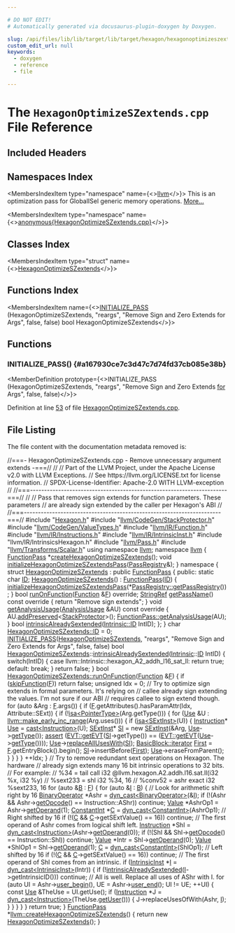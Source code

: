 ```yaml
---

# DO NOT EDIT!
# Automatically generated via docusaurus-plugin-doxygen by Doxygen.

slug: /api/files/lib/lib/target/lib/target/hexagon/hexagonoptimizeszextends-cpp
custom_edit_url: null
keywords:
  - doxygen
  - reference
  - file

---
```





# The `HexagonOptimizeSZextends.cpp` File Reference

<DoxygenPage pluginConfig={pluginConfig}>



## Included Headers

<IncludesList>
<IncludesListItem
  filePath="Hexagon.h"
  permalink="/docs/api/files/lib/lib/target/lib/target/hexagon/hexagon-h"
  isLocal="true" />
<IncludesListItem
  filePath="llvm/CodeGen/StackProtector.h"
  permalink="/docs/api/files/include/include/llvm/include/llvm/codegen/stackprotector-h"
  isLocal="true" />
<IncludesListItem
  filePath="llvm/CodeGen/ValueTypes.h"
  permalink="/docs/api/files/include/include/llvm/include/llvm/codegen/valuetypes-h"
  isLocal="true" />
<IncludesListItem
  filePath="llvm/IR/Function.h"
  permalink="/docs/api/files/include/include/llvm/include/llvm/ir/function-h"
  isLocal="true" />
<IncludesListItem
  filePath="llvm/IR/Instructions.h"
  permalink="/docs/api/files/include/include/llvm/include/llvm/ir/instructions-h"
  isLocal="true" />
<IncludesListItem
  filePath="llvm/IR/IntrinsicInst.h"
  permalink="/docs/api/files/include/include/llvm/include/llvm/ir/intrinsicinst-h"
  isLocal="true" />
<IncludesListItem
  filePath="llvm/IR/IntrinsicsHexagon.h"
  permalink=""
  isLocal="true" />
<IncludesListItem
  filePath="llvm/Pass.h"
  permalink="/docs/api/files/include/include/llvm/pass-h"
  isLocal="true" />
<IncludesListItem
  filePath="llvm/Transforms/Scalar.h"
  permalink="/docs/api/files/include/include/llvm/include/llvm/transforms/scalar-h"
  isLocal="true" />
</IncludesList>

## Namespaces Index

<MembersIndex>

<MembersIndexItem
  type="namespace"
  name={<><a href="/docs/api/namespaces/llvm">llvm</a></>}>
This is an optimization pass for GlobalISel generic memory operations. <a href="/docs/api/namespaces/llvm/#details">More...</a>
</MembersIndexItem>

<MembersIndexItem
  type="namespace"
  name={<><a href="/docs/api/namespaces/anonymous-hexagonoptimizeszextends-cpp-">anonymous&#123;HexagonOptimizeSZextends.cpp&#125;</a></>}>
</MembersIndexItem>

</MembersIndex>

## Classes Index

<MembersIndex>

<MembersIndexItem
  type="struct"
  name={<><a href="/docs/api/structs/anonymous-namespace-hexagonoptimizeszextends-cpp-/hexagonoptimizeszextends">HexagonOptimizeSZextends</a></>}>
</MembersIndexItem>

</MembersIndex>

## Functions Index

<MembersIndex>

<MembersIndexItem
  name={<><a href="#a167930ce7c3d47c7d74fd37cb085e38b">INITIALIZE&#95;PASS</a> (HexagonOptimizeSZextends, &quot;reargs&quot;, &quot;Remove Sign and Zero Extends for Args&quot;, false, false) bool HexagonOptimizeSZextends</>}>
</MembersIndexItem>

</MembersIndex>


<SectionDefinition>

## Functions

### INITIALIZE&#95;PASS() {#a167930ce7c3d47c7d74fd37cb085e38b}

<MemberDefinition
  prototype={<>INITIALIZE&#95;PASS (HexagonOptimizeSZextends, &quot;reargs&quot;, &quot;Remove Sign and Zero Extends <a href="/docs/api/files/lib/lib/target/lib/target/aarch64/aarch64expandpseudoinsts-cpp/#a4cfc8b177e8521a4b496ae2edff6244f">for</a> Args&quot;, false, false)</>}>

Definition at line <a href="#l00053">53</a> of file <a href="/docs/api/files/lib/lib/target/lib/target/hexagon/hexagonoptimizeszextends-cpp">HexagonOptimizeSZextends.cpp</a>.
</MemberDefinition>

</SectionDefinition>

## File Listing

The file content with the documentation metadata removed is:

<ProgramListing>

<Link id="l00001" /><CodeLine lineNumber="1"><span class="doxyHighlightComment">//===- HexagonOptimizeSZextends.cpp - Remove unnecessary argument extends -===//</span></CodeLine>
<Link id="l00002" /><CodeLine lineNumber="2"><span class="doxyHighlightComment">//</span></CodeLine>
<Link id="l00003" /><CodeLine lineNumber="3"><span class="doxyHighlightComment">// Part of the LLVM Project, under the Apache License v2.0 with LLVM Exceptions.</span></CodeLine>
<Link id="l00004" /><CodeLine lineNumber="4"><span class="doxyHighlightComment">// See https://llvm.org/LICENSE.txt for license information.</span></CodeLine>
<Link id="l00005" /><CodeLine lineNumber="5"><span class="doxyHighlightComment">// SPDX-License-Identifier: Apache-2.0 WITH LLVM-exception</span></CodeLine>
<Link id="l00006" /><CodeLine lineNumber="6"><span class="doxyHighlightComment">//</span></CodeLine>
<Link id="l00007" /><CodeLine lineNumber="7"><span class="doxyHighlightComment">//===----------------------------------------------------------------------===//</span></CodeLine>
<Link id="l00008" /><CodeLine lineNumber="8"><span class="doxyHighlightComment">//</span></CodeLine>
<Link id="l00009" /><CodeLine lineNumber="9"><span class="doxyHighlightComment">// Pass that removes sign extends for function parameters. These parameters</span></CodeLine>
<Link id="l00010" /><CodeLine lineNumber="10"><span class="doxyHighlightComment">// are already sign extended by the caller per Hexagon&#39;s ABI</span></CodeLine>
<Link id="l00011" /><CodeLine lineNumber="11"><span class="doxyHighlightComment">//</span></CodeLine>
<Link id="l00012" /><CodeLine lineNumber="12"><span class="doxyHighlightComment">//===----------------------------------------------------------------------===//</span></CodeLine>
<Link id="l00013" /><CodeLine lineNumber="13"></CodeLine>
<Link id="l00014" /><CodeLine lineNumber="14"><span class="doxyHighlightPreprocessor">#include &quot;<a href="/docs/api/files/lib/lib/target/lib/target/hexagon/hexagon-h">Hexagon.h</a>&quot;</span></CodeLine>
<Link id="l00015" /><CodeLine lineNumber="15"><span class="doxyHighlightPreprocessor">#include &quot;<a href="/docs/api/files/include/include/llvm/include/llvm/codegen/stackprotector-h">llvm/CodeGen/StackProtector.h</a>&quot;</span></CodeLine>
<Link id="l00016" /><CodeLine lineNumber="16"><span class="doxyHighlightPreprocessor">#include &quot;<a href="/docs/api/files/include/include/llvm/include/llvm/codegen/valuetypes-h">llvm/CodeGen/ValueTypes.h</a>&quot;</span></CodeLine>
<Link id="l00017" /><CodeLine lineNumber="17"><span class="doxyHighlightPreprocessor">#include &quot;<a href="/docs/api/files/include/include/llvm/include/llvm/ir/function-h">llvm/IR/Function.h</a>&quot;</span></CodeLine>
<Link id="l00018" /><CodeLine lineNumber="18"><span class="doxyHighlightPreprocessor">#include &quot;<a href="/docs/api/files/include/include/llvm/include/llvm/ir/instructions-h">llvm/IR/Instructions.h</a>&quot;</span></CodeLine>
<Link id="l00019" /><CodeLine lineNumber="19"><span class="doxyHighlightPreprocessor">#include &quot;<a href="/docs/api/files/include/include/llvm/include/llvm/ir/intrinsicinst-h">llvm/IR/IntrinsicInst.h</a>&quot;</span></CodeLine>
<Link id="l00020" /><CodeLine lineNumber="20"><span class="doxyHighlightPreprocessor">#include &quot;llvm/IR/IntrinsicsHexagon.h&quot;</span></CodeLine>
<Link id="l00021" /><CodeLine lineNumber="21"><span class="doxyHighlightPreprocessor">#include &quot;<a href="/docs/api/files/include/include/llvm/pass-h">llvm/Pass.h</a>&quot;</span></CodeLine>
<Link id="l00022" /><CodeLine lineNumber="22"><span class="doxyHighlightPreprocessor">#include &quot;<a href="/docs/api/files/include/include/llvm/include/llvm/transforms/scalar-h">llvm/Transforms/Scalar.h</a>&quot;</span></CodeLine>
<Link id="l00023" /><CodeLine lineNumber="23"></CodeLine>
<Link id="l00024" /><CodeLine lineNumber="24"><span class="doxyHighlightKeyword">using namespace </span><span class="doxyHighlight"><a href="/docs/api/namespaces/llvm">llvm</a>;</span></CodeLine>
<Link id="l00025" /><CodeLine lineNumber="25"></CodeLine>
<Link id="l00026" /><CodeLine lineNumber="26"><span class="doxyHighlightKeyword">namespace </span><span class="doxyHighlight"><a href="/docs/api/namespaces/llvm">llvm</a> &#123;</span></CodeLine>
<Link id="l00027" /><CodeLine lineNumber="27"><span class="doxyHighlight">  <a href="/docs/api/classes/llvm/functionpass">FunctionPass</a> &#42;<a href="/docs/api/namespaces/llvm/#a95ccc7d28203cf01d4d759aabf88ef07">createHexagonOptimizeSZextends</a>();</span></CodeLine>
<Link id="l00028" /><CodeLine lineNumber="28" lineLink="/docs/api/namespaces/llvm/#acedf50e409df63d97d23664c5b380d25"><span class="doxyHighlight">  </span><span class="doxyHighlightKeywordType">void</span><span class="doxyHighlight"> <a href="/docs/api/namespaces/llvm/#acedf50e409df63d97d23664c5b380d25">initializeHexagonOptimizeSZextendsPass</a>(<a href="/docs/api/classes/llvm/passregistry">PassRegistry</a>&amp;);</span></CodeLine>
<Link id="l00029" /><CodeLine lineNumber="29"><span class="doxyHighlight">&#125;</span></CodeLine>
<Link id="l00030" /><CodeLine lineNumber="30"></CodeLine>
<Link id="l00031" /><CodeLine lineNumber="31" lineLink="/docs/api/namespaces/anonymous-hexagonoptimizeszextends-cpp-"><span class="doxyHighlightKeyword">namespace </span><span class="doxyHighlight">&#123;</span></CodeLine>
<Link id="l00032" /><CodeLine lineNumber="32" lineLink="/docs/api/structs/anonymous-namespace-hexagonoptimizeszextends-cpp-/hexagonoptimizeszextends"><span class="doxyHighlight">  </span><span class="doxyHighlightKeyword">struct </span><span class="doxyHighlight"><a href="/docs/api/structs/anonymous-namespace-hexagonoptimizeszextends-cpp-/hexagonoptimizeszextends/#aba37b39bbd2fb8453250fe0d501edd9a">HexagonOptimizeSZextends</a> : </span><span class="doxyHighlightKeyword">public</span><span class="doxyHighlight"> <a href="/docs/api/classes/llvm/functionpass/#a7691d83e3561f781cae4ce4a01bdfa93">FunctionPass</a> &#123;</span></CodeLine>
<Link id="l00033" /><CodeLine lineNumber="33"><span class="doxyHighlight">  </span><span class="doxyHighlightKeyword">public</span><span class="doxyHighlight">:</span></CodeLine>
<Link id="l00034" /><CodeLine lineNumber="34" lineLink="/docs/api/structs/anonymous-namespace-hexagonoptimizeszextends-cpp-/hexagonoptimizeszextends/#ab24e4a874449e74eb9eb41aa66d6f616"><span class="doxyHighlight">    </span><span class="doxyHighlightKeyword">static</span><span class="doxyHighlight"> </span><span class="doxyHighlightKeywordType">char</span><span class="doxyHighlight"> <a href="/docs/api/structs/anonymous-namespace-hexagonoptimizeszextends-cpp-/hexagonoptimizeszextends/#ab24e4a874449e74eb9eb41aa66d6f616">ID</a>;</span></CodeLine>
<Link id="l00035" /><CodeLine lineNumber="35" lineLink="/docs/api/structs/anonymous-namespace-hexagonoptimizeszextends-cpp-/hexagonoptimizeszextends/#aba37b39bbd2fb8453250fe0d501edd9a"><span class="doxyHighlight">    <a href="/docs/api/structs/anonymous-namespace-hexagonoptimizeszextends-cpp-/hexagonoptimizeszextends/#aba37b39bbd2fb8453250fe0d501edd9a">HexagonOptimizeSZextends</a>() : <a href="/docs/api/classes/llvm/functionpass/#a7691d83e3561f781cae4ce4a01bdfa93">FunctionPass</a>(<a href="/docs/api/structs/anonymous-namespace-hexagonoptimizeszextends-cpp-/hexagonoptimizeszextends/#ab24e4a874449e74eb9eb41aa66d6f616">ID</a>) &#123;</span></CodeLine>
<Link id="l00036" /><CodeLine lineNumber="36"><span class="doxyHighlight">      <a href="/docs/api/namespaces/llvm/#acedf50e409df63d97d23664c5b380d25">initializeHexagonOptimizeSZextendsPass</a>(&#42;<a href="/docs/api/classes/llvm/passregistry/#a05a729900b76c89e808c6c3094921b2f">PassRegistry::getPassRegistry</a>());</span></CodeLine>
<Link id="l00037" /><CodeLine lineNumber="37"><span class="doxyHighlight">    &#125;</span></CodeLine>
<Link id="l00038" /><CodeLine lineNumber="38"><span class="doxyHighlight">    </span><span class="doxyHighlightKeywordType">bool</span><span class="doxyHighlight"> <a href="/docs/api/files/lib/lib/transforms/lib/transforms/utils/entryexitinstrumenter-cpp/#a3985f1f39349428d17f0d2b81ebc6349">runOnFunction</a>(<a href="/docs/api/classes/llvm/function">Function</a> &amp;<a href="/docs/api/files/lib/lib/support/md5-cpp/#a96d73bbd7af15cb1fc38c3f4a3bd82e9">F</a>) </span><span class="doxyHighlightKeyword">override</span><span class="doxyHighlight">;</span></CodeLine>
<Link id="l00039" /><CodeLine lineNumber="39"></CodeLine>
<Link id="l00040" /><CodeLine lineNumber="40" lineLink="/docs/api/structs/anonymous-namespace-hexagonoptimizeszextends-cpp-/hexagonoptimizeszextends/#a2d7929485268874797115f8315199a9d"><span class="doxyHighlight">    <a href="/docs/api/classes/llvm/stringref">StringRef</a> <a href="/docs/api/structs/anonymous-namespace-hexagonoptimizeszextends-cpp-/hexagonoptimizeszextends/#a2d7929485268874797115f8315199a9d">getPassName</a>()</span><span class="doxyHighlightKeyword"> const override </span><span class="doxyHighlight">&#123; </span><span class="doxyHighlightKeywordFlow">return</span><span class="doxyHighlight"> </span><span class="doxyHighlightStringLiteral">&quot;Remove sign extends&quot;</span><span class="doxyHighlight">; &#125;</span></CodeLine>
<Link id="l00041" /><CodeLine lineNumber="41"></CodeLine>
<Link id="l00042" /><CodeLine lineNumber="42" lineLink="/docs/api/structs/anonymous-namespace-hexagonoptimizeszextends-cpp-/hexagonoptimizeszextends/#a1d4b281de1bd93793ccd793ca400e664"><span class="doxyHighlight">    </span><span class="doxyHighlightKeywordType">void</span><span class="doxyHighlight"> <a href="/docs/api/structs/anonymous-namespace-hexagonoptimizeszextends-cpp-/hexagonoptimizeszextends/#a1d4b281de1bd93793ccd793ca400e664">getAnalysisUsage</a>(<a href="/docs/api/classes/llvm/analysisusage">AnalysisUsage</a> &amp;AU)</span><span class="doxyHighlightKeyword"> const override </span><span class="doxyHighlight">&#123;</span></CodeLine>
<Link id="l00043" /><CodeLine lineNumber="43"><span class="doxyHighlight">      AU.<a href="/docs/api/classes/llvm/analysisusage/#ae9356b720f6fbab112d809738dcc4f2a">addPreserved</a>&lt;<a href="/docs/api/classes/llvm/stackprotector">StackProtector</a>&gt;();</span></CodeLine>
<Link id="l00044" /><CodeLine lineNumber="44"><span class="doxyHighlight">      <a href="/docs/api/classes/llvm/pass/#a6590d0486104165ca40c7df0707f7b9e">FunctionPass::getAnalysisUsage</a>(AU);</span></CodeLine>
<Link id="l00045" /><CodeLine lineNumber="45"><span class="doxyHighlight">    &#125;</span></CodeLine>
<Link id="l00046" /><CodeLine lineNumber="46"></CodeLine>
<Link id="l00047" /><CodeLine lineNumber="47" lineLink="/docs/api/structs/anonymous-namespace-hexagonoptimizeszextends-cpp-/hexagonoptimizeszextends/#a1e2e59dbbae809a3bd838eb32c128e95"><span class="doxyHighlight">    </span><span class="doxyHighlightKeywordType">bool</span><span class="doxyHighlight"> <a href="/docs/api/structs/anonymous-namespace-hexagonoptimizeszextends-cpp-/hexagonoptimizeszextends/#a1e2e59dbbae809a3bd838eb32c128e95">intrinsicAlreadySextended</a>(<a href="/docs/api/namespaces/llvm/intrinsic/#a80add6b3b1cdaec560907995127adc16">Intrinsic::ID</a> IntID);</span></CodeLine>
<Link id="l00048" /><CodeLine lineNumber="48"><span class="doxyHighlight">  &#125;;</span></CodeLine>
<Link id="l00049" /><CodeLine lineNumber="49"><span class="doxyHighlight">&#125;</span></CodeLine>
<Link id="l00050" /><CodeLine lineNumber="50"></CodeLine>
<Link id="l00051" /><CodeLine lineNumber="51"><span class="doxyHighlightKeywordType">char</span><span class="doxyHighlight"> <a href="/docs/api/structs/anonymous-namespace-hexagonoptimizeszextends-cpp-/hexagonoptimizeszextends/#ab24e4a874449e74eb9eb41aa66d6f616">HexagonOptimizeSZextends::ID</a> = 0;</span></CodeLine>
<Link id="l00052" /><CodeLine lineNumber="52"></CodeLine>
<Link id="l00053" /><CodeLine lineNumber="53" lineLink="#a167930ce7c3d47c7d74fd37cb085e38b"><span class="doxyHighlight"><a href="/docs/api/files/include/include/llvm/passsupport-h/#af807c9595d50b45c0008924c4679c85c">INITIALIZE&#95;PASS</a>(<a href="/docs/api/structs/anonymous-namespace-hexagonoptimizeszextends-cpp-/hexagonoptimizeszextends/#aba37b39bbd2fb8453250fe0d501edd9a">HexagonOptimizeSZextends</a>, </span><span class="doxyHighlightStringLiteral">&quot;reargs&quot;</span><span class="doxyHighlight">,</span></CodeLine>
<Link id="l00054" /><CodeLine lineNumber="54"><span class="doxyHighlight">                </span><span class="doxyHighlightStringLiteral">&quot;Remove Sign and Zero Extends for Args&quot;</span><span class="doxyHighlight">, </span><span class="doxyHighlightKeyword">false</span><span class="doxyHighlight">, </span><span class="doxyHighlightKeyword">false</span><span class="doxyHighlight">)</span></CodeLine>
<Link id="l00055" /><CodeLine lineNumber="55"></CodeLine>
<Link id="l00056" /><CodeLine lineNumber="56"><span class="doxyHighlight">bool <a href="/docs/api/structs/anonymous-namespace-hexagonoptimizeszextends-cpp-/hexagonoptimizeszextends/#aba37b39bbd2fb8453250fe0d501edd9a">HexagonOptimizeSZextends</a>::<a href="/docs/api/structs/anonymous-namespace-hexagonoptimizeszextends-cpp-/hexagonoptimizeszextends/#a1e2e59dbbae809a3bd838eb32c128e95">intrinsicAlreadySextended</a>(<a href="/docs/api/namespaces/llvm/intrinsic">Intrinsic</a>::<a href="/docs/api/namespaces/llvm/callingconv/#abdf8cf606905c10634e831390981b0ed">ID</a> IntID) &#123;</span></CodeLine>
<Link id="l00057" /><CodeLine lineNumber="57"><span class="doxyHighlight">  </span><span class="doxyHighlightKeywordFlow">switch</span><span class="doxyHighlight">(IntID) &#123;</span></CodeLine>
<Link id="l00058" /><CodeLine lineNumber="58"><span class="doxyHighlight">    </span><span class="doxyHighlightKeywordFlow">case</span><span class="doxyHighlight"> llvm::Intrinsic::hexagon&#95;A2&#95;addh&#95;l16&#95;sat&#95;ll:</span></CodeLine>
<Link id="l00059" /><CodeLine lineNumber="59"><span class="doxyHighlight">      </span><span class="doxyHighlightKeywordFlow">return</span><span class="doxyHighlight"> </span><span class="doxyHighlightKeyword">true</span><span class="doxyHighlight">;</span></CodeLine>
<Link id="l00060" /><CodeLine lineNumber="60"><span class="doxyHighlight">    </span><span class="doxyHighlightKeywordFlow">default</span><span class="doxyHighlight">:</span></CodeLine>
<Link id="l00061" /><CodeLine lineNumber="61"><span class="doxyHighlight">      </span><span class="doxyHighlightKeywordFlow">break</span><span class="doxyHighlight">;</span></CodeLine>
<Link id="l00062" /><CodeLine lineNumber="62"><span class="doxyHighlight">  &#125;</span></CodeLine>
<Link id="l00063" /><CodeLine lineNumber="63"><span class="doxyHighlight">  </span><span class="doxyHighlightKeywordFlow">return</span><span class="doxyHighlight"> </span><span class="doxyHighlightKeyword">false</span><span class="doxyHighlight">;</span></CodeLine>
<Link id="l00064" /><CodeLine lineNumber="64"><span class="doxyHighlight">&#125;</span></CodeLine>
<Link id="l00065" /><CodeLine lineNumber="65"></CodeLine>
<Link id="l00066" /><CodeLine lineNumber="66" lineLink="/docs/api/structs/anonymous-namespace-hexagonoptimizeszextends-cpp-/hexagonoptimizeszextends/#a4240fc0963676b19a8cbf8448a599700"><span class="doxyHighlightKeywordType">bool</span><span class="doxyHighlight"> <a href="/docs/api/structs/anonymous-namespace-hexagonoptimizeszextends-cpp-/hexagonoptimizeszextends/#a4240fc0963676b19a8cbf8448a599700">HexagonOptimizeSZextends::runOnFunction</a>(<a href="/docs/api/classes/llvm/function">Function</a> &amp;<a href="/docs/api/files/lib/lib/support/md5-cpp/#a96d73bbd7af15cb1fc38c3f4a3bd82e9">F</a>) &#123;</span></CodeLine>
<Link id="l00067" /><CodeLine lineNumber="67"><span class="doxyHighlight">  </span><span class="doxyHighlightKeywordFlow">if</span><span class="doxyHighlight"> (<a href="/docs/api/classes/llvm/functionpass/#af9f5f511d75e16f09a5520cb9444cfa8">skipFunction</a>(<a href="/docs/api/files/lib/lib/support/md5-cpp/#a96d73bbd7af15cb1fc38c3f4a3bd82e9">F</a>))</span></CodeLine>
<Link id="l00068" /><CodeLine lineNumber="68"><span class="doxyHighlight">    </span><span class="doxyHighlightKeywordFlow">return</span><span class="doxyHighlight"> </span><span class="doxyHighlightKeyword">false</span><span class="doxyHighlight">;</span></CodeLine>
<Link id="l00069" /><CodeLine lineNumber="69"></CodeLine>
<Link id="l00070" /><CodeLine lineNumber="70"><span class="doxyHighlight">  </span><span class="doxyHighlightKeywordType">unsigned</span><span class="doxyHighlight"> Idx = 0;</span></CodeLine>
<Link id="l00071" /><CodeLine lineNumber="71"><span class="doxyHighlight">  </span><span class="doxyHighlightComment">// Try to optimize sign extends in formal parameters. It&#39;s relying on</span></CodeLine>
<Link id="l00072" /><CodeLine lineNumber="72"><span class="doxyHighlight">  </span><span class="doxyHighlightComment">// callee already sign extending the values. I&#39;m not sure if our ABI</span></CodeLine>
<Link id="l00073" /><CodeLine lineNumber="73"><span class="doxyHighlight">  </span><span class="doxyHighlightComment">// requires callee to sign extend though.</span></CodeLine>
<Link id="l00074" /><CodeLine lineNumber="74"><span class="doxyHighlight">  </span><span class="doxyHighlightKeywordFlow">for</span><span class="doxyHighlight"> (</span><span class="doxyHighlightKeyword">auto</span><span class="doxyHighlight"> &amp;Arg : <a href="/docs/api/files/lib/lib/support/md5-cpp/#a96d73bbd7af15cb1fc38c3f4a3bd82e9">F</a>.args()) &#123;</span></CodeLine>
<Link id="l00075" /><CodeLine lineNumber="75"><span class="doxyHighlight">    </span><span class="doxyHighlightKeywordFlow">if</span><span class="doxyHighlight"> (<a href="/docs/api/files/lib/lib/support/md5-cpp/#a96d73bbd7af15cb1fc38c3f4a3bd82e9">F</a>.getAttributes().hasParamAttr(Idx, Attribute::SExt)) &#123;</span></CodeLine>
<Link id="l00076" /><CodeLine lineNumber="76"><span class="doxyHighlight">      </span><span class="doxyHighlightKeywordFlow">if</span><span class="doxyHighlight"> (!<a href="/docs/api/namespaces/llvm/#a92ca992e52dddc420f4b069cae06dfbe">isa&lt;PointerType&gt;</a>(Arg.getType())) &#123;</span></CodeLine>
<Link id="l00077" /><CodeLine lineNumber="77"><span class="doxyHighlight">        </span><span class="doxyHighlightKeywordFlow">for</span><span class="doxyHighlight"> (<a href="/docs/api/classes/llvm/use">Use</a> &amp;U : <a href="/docs/api/namespaces/llvm/#a3d2cdc4a0db233678e7141c9d6ea3419">llvm::make&#95;early&#95;inc&#95;range</a>(Arg.uses())) &#123;</span></CodeLine>
<Link id="l00078" /><CodeLine lineNumber="78"><span class="doxyHighlight">          </span><span class="doxyHighlightKeywordFlow">if</span><span class="doxyHighlight"> (<a href="/docs/api/namespaces/llvm/#a92ca992e52dddc420f4b069cae06dfbe">isa&lt;SExtInst&gt;</a>(U)) &#123;</span></CodeLine>
<Link id="l00079" /><CodeLine lineNumber="79"><span class="doxyHighlight">            <a href="/docs/api/classes/llvm/instruction">Instruction</a>&#42; <a href="/docs/api/classes/llvm/use">Use</a> = <a href="/docs/api/namespaces/llvm/#ac4fc845f5ed92de63cd4474f128f5fc5">cast&lt;Instruction&gt;</a>(U);</span></CodeLine>
<Link id="l00080" /><CodeLine lineNumber="80"><span class="doxyHighlight">            <a href="/docs/api/classes/llvm/sextinst">SExtInst</a>&#42; <a href="/docs/api/namespaces/llvm/si">SI</a> = </span><span class="doxyHighlightKeyword">new</span><span class="doxyHighlight"> <a href="/docs/api/classes/llvm/sextinst">SExtInst</a>(&amp;Arg, <a href="/docs/api/classes/llvm/use">Use</a>-&gt;<a href="/docs/api/classes/llvm/value/#a0344a49526443edf90cc0aef3abd3337">getType</a>());</span></CodeLine>
<Link id="l00081" /><CodeLine lineNumber="81"><span class="doxyHighlight">            <a href="/docs/api/files/lib/lib/target/lib/target/amdgpu/silowercontrolflow-cpp/#a4868c5d81c5ccc98c47aeab6244346a0">assert</a> (<a href="/docs/api/structs/llvm/evt/#a5db8faf73cf29bcefdb3bdfadf3dc2c1">EVT::getEVT</a>(<a href="/docs/api/namespaces/llvm/si">SI</a>-&gt;getType()) ==</span></CodeLine>
<Link id="l00082" /><CodeLine lineNumber="82"><span class="doxyHighlight">                    (<a href="/docs/api/structs/llvm/evt/#a5db8faf73cf29bcefdb3bdfadf3dc2c1">EVT::getEVT</a>(<a href="/docs/api/classes/llvm/use">Use</a>-&gt;<a href="/docs/api/classes/llvm/value/#a0344a49526443edf90cc0aef3abd3337">getType</a>())));</span></CodeLine>
<Link id="l00083" /><CodeLine lineNumber="83"><span class="doxyHighlight">            <a href="/docs/api/classes/llvm/use">Use</a>-&gt;<a href="/docs/api/classes/llvm/value/#a3ab5fc45117b450e8bb04e564cb6e5f2">replaceAllUsesWith</a>(<a href="/docs/api/namespaces/llvm/si">SI</a>);</span></CodeLine>
<Link id="l00084" /><CodeLine lineNumber="84"><span class="doxyHighlight">            <a href="/docs/api/classes/llvm/basicblock/#a98c0a84a5dfa8bce341c829709f171e5">BasicBlock::iterator</a> <a href="/docs/api/namespaces/llvm/#a9eb4f5b98b70ee4fab9614ed58282c1fa7fb55ed0b7a30342ba6da306428cae04">First</a> = <a href="/docs/api/files/lib/lib/support/md5-cpp/#a96d73bbd7af15cb1fc38c3f4a3bd82e9">F</a>.getEntryBlock().begin();</span></CodeLine>
<Link id="l00085" /><CodeLine lineNumber="85"><span class="doxyHighlight">            <a href="/docs/api/namespaces/llvm/si">SI</a>-&gt;insertBefore(<a href="/docs/api/namespaces/llvm/#a9eb4f5b98b70ee4fab9614ed58282c1fa7fb55ed0b7a30342ba6da306428cae04">First</a>);</span></CodeLine>
<Link id="l00086" /><CodeLine lineNumber="86"><span class="doxyHighlight">            <a href="/docs/api/classes/llvm/use">Use</a>-&gt;eraseFromParent();</span></CodeLine>
<Link id="l00087" /><CodeLine lineNumber="87"><span class="doxyHighlight">          &#125;</span></CodeLine>
<Link id="l00088" /><CodeLine lineNumber="88"><span class="doxyHighlight">        &#125;</span></CodeLine>
<Link id="l00089" /><CodeLine lineNumber="89"><span class="doxyHighlight">      &#125;</span></CodeLine>
<Link id="l00090" /><CodeLine lineNumber="90"><span class="doxyHighlight">    &#125;</span></CodeLine>
<Link id="l00091" /><CodeLine lineNumber="91"><span class="doxyHighlight">    ++Idx;</span></CodeLine>
<Link id="l00092" /><CodeLine lineNumber="92"><span class="doxyHighlight">  &#125;</span></CodeLine>
<Link id="l00093" /><CodeLine lineNumber="93"></CodeLine>
<Link id="l00094" /><CodeLine lineNumber="94"><span class="doxyHighlight">  </span><span class="doxyHighlightComment">// Try to remove redundant sext operations on Hexagon. The hardware</span></CodeLine>
<Link id="l00095" /><CodeLine lineNumber="95"><span class="doxyHighlight">  </span><span class="doxyHighlightComment">// already sign extends many 16 bit intrinsic operations to 32 bits.</span></CodeLine>
<Link id="l00096" /><CodeLine lineNumber="96"><span class="doxyHighlight">  </span><span class="doxyHighlightComment">// For example:</span></CodeLine>
<Link id="l00097" /><CodeLine lineNumber="97"><span class="doxyHighlight">  </span><span class="doxyHighlightComment">// %34 = tail call i32 @llvm.hexagon.A2.addh.l16.sat.ll(i32 %x, i32 %y)</span></CodeLine>
<Link id="l00098" /><CodeLine lineNumber="98"><span class="doxyHighlight">  </span><span class="doxyHighlightComment">// %sext233 = shl i32 %34, 16</span></CodeLine>
<Link id="l00099" /><CodeLine lineNumber="99"><span class="doxyHighlight">  </span><span class="doxyHighlightComment">// %conv52 = ashr exact i32 %sext233, 16</span></CodeLine>
<Link id="l00100" /><CodeLine lineNumber="100"><span class="doxyHighlight">  </span><span class="doxyHighlightKeywordFlow">for</span><span class="doxyHighlight"> (</span><span class="doxyHighlightKeyword">auto</span><span class="doxyHighlight"> &amp;<a href="/docs/api/files/lib/lib/ir/builtingcs-cpp/#ae76959fe811ba090de4cba69ac00f1da">B</a> : <a href="/docs/api/files/lib/lib/support/md5-cpp/#a96d73bbd7af15cb1fc38c3f4a3bd82e9">F</a>) &#123;</span></CodeLine>
<Link id="l00101" /><CodeLine lineNumber="101"><span class="doxyHighlight">    </span><span class="doxyHighlightKeywordFlow">for</span><span class="doxyHighlight"> (</span><span class="doxyHighlightKeyword">auto</span><span class="doxyHighlight"> &amp;<a href="/docs/api/files/lib/lib/support/md5-cpp/#ac0eafdc9ee161b71e7af98af736952fd">I</a> : <a href="/docs/api/files/lib/lib/ir/builtingcs-cpp/#ae76959fe811ba090de4cba69ac00f1da">B</a>) &#123;</span></CodeLine>
<Link id="l00102" /><CodeLine lineNumber="102"><span class="doxyHighlight">      </span><span class="doxyHighlightComment">// Look for arithmetic shift right by 16</span></CodeLine>
<Link id="l00103" /><CodeLine lineNumber="103"><span class="doxyHighlight">      <a href="/docs/api/classes/llvm/binaryoperator">BinaryOperator</a> &#42;Ashr = <a href="/docs/api/namespaces/llvm/#a22eeee01734061ac1b31ccd994c49eef">dyn&#95;cast&lt;BinaryOperator&gt;</a>(&amp;<a href="/docs/api/files/lib/lib/support/md5-cpp/#ac0eafdc9ee161b71e7af98af736952fd">I</a>);</span></CodeLine>
<Link id="l00104" /><CodeLine lineNumber="104"><span class="doxyHighlight">      </span><span class="doxyHighlightKeywordFlow">if</span><span class="doxyHighlight"> (!(Ashr &amp;&amp; Ashr-&gt;<a href="/docs/api/classes/llvm/binaryoperator/#a31bf07f3f61525486633bc1d0bbaf029">getOpcode</a>() == Instruction::AShr))</span></CodeLine>
<Link id="l00105" /><CodeLine lineNumber="105"><span class="doxyHighlight">        </span><span class="doxyHighlightKeywordFlow">continue</span><span class="doxyHighlight">;</span></CodeLine>
<Link id="l00106" /><CodeLine lineNumber="106"><span class="doxyHighlight">      <a href="/docs/api/classes/llvm/value">Value</a> &#42;AshrOp1 = Ashr-&gt;<a href="/docs/api/classes/llvm/user/#aa0a2cb1582d1cec317bd205085469ca1">getOperand</a>(1);</span></CodeLine>
<Link id="l00107" /><CodeLine lineNumber="107"><span class="doxyHighlight">      <a href="/docs/api/classes/llvm/constantint">ConstantInt</a> &#42;<a href="/docs/api/namespaces/llvm/callingconv/#ac6aa1387c4375260e2468eb5a77fdb4cafd841a49aec1539bc88abc8ff9e170fb">C</a> = <a href="/docs/api/namespaces/llvm/#a22eeee01734061ac1b31ccd994c49eef">dyn&#95;cast&lt;ConstantInt&gt;</a>(AshrOp1);</span></CodeLine>
<Link id="l00108" /><CodeLine lineNumber="108"><span class="doxyHighlight">      </span><span class="doxyHighlightComment">// Right shifted by 16</span></CodeLine>
<Link id="l00109" /><CodeLine lineNumber="109"><span class="doxyHighlight">      </span><span class="doxyHighlightKeywordFlow">if</span><span class="doxyHighlight"> (!(<a href="/docs/api/namespaces/llvm/callingconv/#ac6aa1387c4375260e2468eb5a77fdb4cafd841a49aec1539bc88abc8ff9e170fb">C</a> &amp;&amp; <a href="/docs/api/namespaces/llvm/callingconv/#ac6aa1387c4375260e2468eb5a77fdb4cafd841a49aec1539bc88abc8ff9e170fb">C</a>-&gt;getSExtValue() == 16))</span></CodeLine>
<Link id="l00110" /><CodeLine lineNumber="110"><span class="doxyHighlight">        </span><span class="doxyHighlightKeywordFlow">continue</span><span class="doxyHighlight">;</span></CodeLine>
<Link id="l00111" /><CodeLine lineNumber="111"></CodeLine>
<Link id="l00112" /><CodeLine lineNumber="112"><span class="doxyHighlight">      </span><span class="doxyHighlightComment">// The first operand of Ashr comes from logical shift left.</span></CodeLine>
<Link id="l00113" /><CodeLine lineNumber="113"><span class="doxyHighlight">      <a href="/docs/api/classes/llvm/instruction">Instruction</a> &#42;Shl = <a href="/docs/api/namespaces/llvm/#a22eeee01734061ac1b31ccd994c49eef">dyn&#95;cast&lt;Instruction&gt;</a>(Ashr-&gt;<a href="/docs/api/classes/llvm/user/#aa0a2cb1582d1cec317bd205085469ca1">getOperand</a>(0));</span></CodeLine>
<Link id="l00114" /><CodeLine lineNumber="114"><span class="doxyHighlight">      </span><span class="doxyHighlightKeywordFlow">if</span><span class="doxyHighlight"> (!(Shl &amp;&amp; Shl-&gt;<a href="/docs/api/classes/llvm/instruction/#ab4e05d690df389b8b1477c90387b575f">getOpcode</a>() == Instruction::Shl))</span></CodeLine>
<Link id="l00115" /><CodeLine lineNumber="115"><span class="doxyHighlight">        </span><span class="doxyHighlightKeywordFlow">continue</span><span class="doxyHighlight">;</span></CodeLine>
<Link id="l00116" /><CodeLine lineNumber="116"><span class="doxyHighlight">      <a href="/docs/api/classes/llvm/value">Value</a> &#42;Intr = Shl-&gt;<a href="/docs/api/classes/llvm/user/#aa0a2cb1582d1cec317bd205085469ca1">getOperand</a>(0);</span></CodeLine>
<Link id="l00117" /><CodeLine lineNumber="117"><span class="doxyHighlight">      <a href="/docs/api/classes/llvm/value">Value</a> &#42;ShlOp1 = Shl-&gt;<a href="/docs/api/classes/llvm/user/#aa0a2cb1582d1cec317bd205085469ca1">getOperand</a>(1);</span></CodeLine>
<Link id="l00118" /><CodeLine lineNumber="118"><span class="doxyHighlight">      <a href="/docs/api/namespaces/llvm/callingconv/#ac6aa1387c4375260e2468eb5a77fdb4cafd841a49aec1539bc88abc8ff9e170fb">C</a> = <a href="/docs/api/namespaces/llvm/#a22eeee01734061ac1b31ccd994c49eef">dyn&#95;cast&lt;ConstantInt&gt;</a>(ShlOp1);</span></CodeLine>
<Link id="l00119" /><CodeLine lineNumber="119"><span class="doxyHighlight">      </span><span class="doxyHighlightComment">// Left shifted by 16</span></CodeLine>
<Link id="l00120" /><CodeLine lineNumber="120"><span class="doxyHighlight">      </span><span class="doxyHighlightKeywordFlow">if</span><span class="doxyHighlight"> (!(<a href="/docs/api/namespaces/llvm/callingconv/#ac6aa1387c4375260e2468eb5a77fdb4cafd841a49aec1539bc88abc8ff9e170fb">C</a> &amp;&amp; <a href="/docs/api/namespaces/llvm/callingconv/#ac6aa1387c4375260e2468eb5a77fdb4cafd841a49aec1539bc88abc8ff9e170fb">C</a>-&gt;getSExtValue() == 16))</span></CodeLine>
<Link id="l00121" /><CodeLine lineNumber="121"><span class="doxyHighlight">        </span><span class="doxyHighlightKeywordFlow">continue</span><span class="doxyHighlight">;</span></CodeLine>
<Link id="l00122" /><CodeLine lineNumber="122"></CodeLine>
<Link id="l00123" /><CodeLine lineNumber="123"><span class="doxyHighlight">      </span><span class="doxyHighlightComment">// The first operand of Shl comes from an intrinsic.</span></CodeLine>
<Link id="l00124" /><CodeLine lineNumber="124"><span class="doxyHighlight">      </span><span class="doxyHighlightKeywordFlow">if</span><span class="doxyHighlight"> (<a href="/docs/api/classes/llvm/intrinsicinst">IntrinsicInst</a> &#42;<a href="/docs/api/files/lib/lib/support/md5-cpp/#ac0eafdc9ee161b71e7af98af736952fd">I</a> = <a href="/docs/api/namespaces/llvm/#a22eeee01734061ac1b31ccd994c49eef">dyn&#95;cast&lt;IntrinsicInst&gt;</a>(Intr)) &#123;</span></CodeLine>
<Link id="l00125" /><CodeLine lineNumber="125"><span class="doxyHighlight">        </span><span class="doxyHighlightKeywordFlow">if</span><span class="doxyHighlight"> (!<a href="/docs/api/structs/anonymous-namespace-hexagonoptimizeszextends-cpp-/hexagonoptimizeszextends/#a1e2e59dbbae809a3bd838eb32c128e95">intrinsicAlreadySextended</a>(<a href="/docs/api/files/lib/lib/support/md5-cpp/#ac0eafdc9ee161b71e7af98af736952fd">I</a>-&gt;getIntrinsicID()))</span></CodeLine>
<Link id="l00126" /><CodeLine lineNumber="126"><span class="doxyHighlight">          </span><span class="doxyHighlightKeywordFlow">continue</span><span class="doxyHighlight">;</span></CodeLine>
<Link id="l00127" /><CodeLine lineNumber="127"><span class="doxyHighlight">        </span><span class="doxyHighlightComment">// All is well. Replace all uses of AShr with I.</span></CodeLine>
<Link id="l00128" /><CodeLine lineNumber="128"><span class="doxyHighlight">        </span><span class="doxyHighlightKeywordFlow">for</span><span class="doxyHighlight"> (</span><span class="doxyHighlightKeyword">auto</span><span class="doxyHighlight"> UI = Ashr-&gt;<a href="/docs/api/classes/llvm/value/#a158da2b6d3d938aaa15b6acd00150e2c">user&#95;begin</a>(), UE = Ashr-&gt;<a href="/docs/api/classes/llvm/value/#aa22118b2b3f206bfda2ffab4cda94d64">user&#95;end</a>();</span></CodeLine>
<Link id="l00129" /><CodeLine lineNumber="129"><span class="doxyHighlight">             UI != UE; ++UI) &#123;</span></CodeLine>
<Link id="l00130" /><CodeLine lineNumber="130"><span class="doxyHighlight">          </span><span class="doxyHighlightKeyword">const</span><span class="doxyHighlight"> <a href="/docs/api/classes/llvm/use">Use</a> &amp;TheUse = UI.getUse();</span></CodeLine>
<Link id="l00131" /><CodeLine lineNumber="131"><span class="doxyHighlight">          </span><span class="doxyHighlightKeywordFlow">if</span><span class="doxyHighlight"> (<a href="/docs/api/classes/llvm/instruction">Instruction</a> &#42;J = <a href="/docs/api/namespaces/llvm/#a22eeee01734061ac1b31ccd994c49eef">dyn&#95;cast&lt;Instruction&gt;</a>(TheUse.<a href="/docs/api/classes/llvm/use/#a53a48d67682705c5f7f06ffc850fd622">getUser</a>())) &#123;</span></CodeLine>
<Link id="l00132" /><CodeLine lineNumber="132"><span class="doxyHighlight">            J-&gt;replaceUsesOfWith(Ashr, <a href="/docs/api/files/lib/lib/support/md5-cpp/#ac0eafdc9ee161b71e7af98af736952fd">I</a>);</span></CodeLine>
<Link id="l00133" /><CodeLine lineNumber="133"><span class="doxyHighlight">          &#125;</span></CodeLine>
<Link id="l00134" /><CodeLine lineNumber="134"><span class="doxyHighlight">        &#125;</span></CodeLine>
<Link id="l00135" /><CodeLine lineNumber="135"><span class="doxyHighlight">      &#125;</span></CodeLine>
<Link id="l00136" /><CodeLine lineNumber="136"><span class="doxyHighlight">    &#125;</span></CodeLine>
<Link id="l00137" /><CodeLine lineNumber="137"><span class="doxyHighlight">  &#125;</span></CodeLine>
<Link id="l00138" /><CodeLine lineNumber="138"></CodeLine>
<Link id="l00139" /><CodeLine lineNumber="139"><span class="doxyHighlight">  </span><span class="doxyHighlightKeywordFlow">return</span><span class="doxyHighlight"> </span><span class="doxyHighlightKeyword">true</span><span class="doxyHighlight">;</span></CodeLine>
<Link id="l00140" /><CodeLine lineNumber="140"><span class="doxyHighlight">&#125;</span></CodeLine>
<Link id="l00141" /><CodeLine lineNumber="141"></CodeLine>
<Link id="l00142" /><CodeLine lineNumber="142"></CodeLine>
<Link id="l00143" /><CodeLine lineNumber="143" lineLink="/docs/api/namespaces/llvm/#a95ccc7d28203cf01d4d759aabf88ef07"><span class="doxyHighlight"><a href="/docs/api/classes/llvm/functionpass">FunctionPass</a> &#42;<a href="/docs/api/namespaces/llvm/#a95ccc7d28203cf01d4d759aabf88ef07">llvm::createHexagonOptimizeSZextends</a>() &#123;</span></CodeLine>
<Link id="l00144" /><CodeLine lineNumber="144"><span class="doxyHighlight">  </span><span class="doxyHighlightKeywordFlow">return</span><span class="doxyHighlight"> </span><span class="doxyHighlightKeyword">new</span><span class="doxyHighlight"> <a href="/docs/api/structs/anonymous-namespace-hexagonoptimizeszextends-cpp-/hexagonoptimizeszextends/#aba37b39bbd2fb8453250fe0d501edd9a">HexagonOptimizeSZextends</a>();</span></CodeLine>
<Link id="l00145" /><CodeLine lineNumber="145"><span class="doxyHighlight">&#125;</span></CodeLine>

</ProgramListing>


</DoxygenPage>
